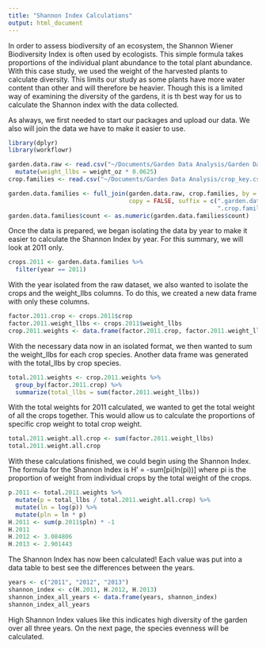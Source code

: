 ```yaml
---
title: "Shannon Index Calculations"
output: html_document
---
```


In order to assess biodiversity of an ecosystem, the Shannon Wiener Biodiversity
Index is often used by ecologists.  This simple formula takes proportions of the 
individual plant abundance to the total plant abundance.  With this case study, 
we used the weight of the harvested plants to calculate diversity.  This limits
our study as some plants have more water content than other and will therefore
be heavier.  Though this is a limited way of examining the diversity of the 
gardens, it is th best way for us to calculate the Shannon index with the data 
collected.  

As always, we first needed to start our packages and upload our data. We also
will join the data we have to make it easier to use.  

```r
library(dplyr)
library(workflowr)

garden.data.raw <- read.csv("~/Documents/Garden Data Analysis/Garden Data Full.csv") %>%
  mutate(weight_llbs = weight_oz * 0.0625)
crop.families <- read.csv("~/Documents/Garden Data Analysis/crop_key.csv")

garden.data.families <- full_join(garden.data.raw, crop.families, by = NULL,
                                  copy = FALSE, suffix = c(".garden.data.raw",
                                                           ".crop.families"))
garden.data.families$count <- as.numeric(garden.data.families$count)
```

Once the data is prepared, we began isolating the data by year to make it easier
to calculate the Shannon Index by year. For this summary, we will look at 
2011 only. 

```r
crops.2011 <- garden.data.families %>%
  filter(year == 2011)
```

With the year isolated from the raw dataset, we also wanted to isolate the crops
and the weight_llbs
columns. To do this, we created a new data frame with only these columns. 

```r
factor.2011.crop <- crops.2011$crop
factor.2011.weight_llbs <- crops.2011$weight_llbs
crop.2011.weights <- data.frame(factor.2011.crop, factor.2011.weight_llbs)
```

With the necessary data now in an isolated format, we then wanted to sum the 
weight_llbs for each crop species. Another data frame was generated with the 
total_llbs by crop species.  

```r
total.2011.weights <- crop.2011.weights %>%
  group_by(factor.2011.crop) %>%
  summarize(total_llbs = sum(factor.2011.weight_llbs))
```

With the total weights for 2011 calculated, we wanted to get the total weight
of all the crops together. This would allow us to calculate the proportions of 
specific crop weight to total crop weight.  
```r
total.2011.weight.all.crop <- sum(factor.2011.weight_llbs)
total.2011.weight.all.crop
```

With these calculations finished, we could begin using the Shannon Index. The
formula for the Shannon Index is H' = -sum[pi(ln(pi))] where pi is the proportion
of weight from individual crops by the total weight of the crops. 

```r
p.2011 <- total.2011.weights %>%
  mutate(p = total_llbs / total.2011.weight.all.crop) %>%
  mutate(ln = log(p)) %>%
  mutate(pln = ln * p)
H.2011 <- sum(p.2011$pln) * -1
H.2011
H.2012 <- 3.084806
H.2013 <- 2.901443
```

The Shannon Index has now been calculated! Each value was put into a data table
to best see the differences between the years.  
```r
years <- c("2011", "2012", "2013")
shannon_index <- c(H.2011, H.2012, H.2013)
shannon_index_all_years <- data.frame(years, shannon_index)
shannon_index_all_years
```

High Shannon Index values like this indicates high diversity of the garden over 
all three years. On the next page, the species evenness will be calculated. 

